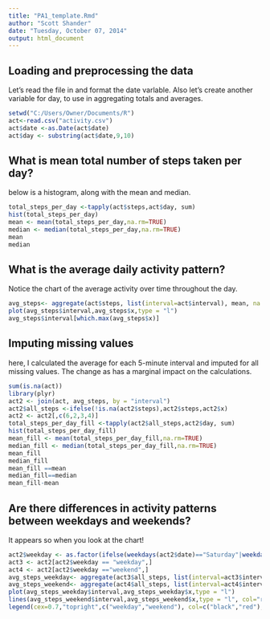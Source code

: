 ```yaml
---
title: "PA1_template.Rmd"
author: "Scott Shander"
date: "Tuesday, October 07, 2014"
output: html_document
---
```


Loading and preprocessing the data
----------------
Let's read the file in and format the date varlable. Also let's create another variable for day, to use in aggregating totals and averages.

```r
setwd("C:/Users/Owner/Documents/R")
act<-read.csv("activity.csv")
act$date <-as.Date(act$date)
act$day <- substring(act$date,9,10)
```

What is mean total number of steps taken per day?
----------------
below is a histogram, along with the mean and median.
```r
total_steps_per_day <-tapply(act$steps,act$day, sum)
hist(total_steps_per_day)
mean <- mean(total_steps_per_day,na.rm=TRUE)
median <- median(total_steps_per_day,na.rm=TRUE)
mean
median

```

What is the average daily activity pattern?
--------------------------
Notice the chart of the average activity over time throughout the day.
```r
avg_steps<- aggregate(act$steps, list(interval=act$interval), mean, na.rm=TRUE)
plot(avg_steps$interval,avg_steps$x,type = "l")
avg_steps$interval[which.max(avg_steps$x)]
```
Imputing missing values
-------------------------
here, I calculated the average for each 5-minute interval and imputed for all missing values.  The change as has a marginal impact on the calculations. 
```r
sum(is.na(act))
library(plyr)
act2 <- join(act, avg_steps, by = "interval")
act2$all_steps <-ifelse(!is.na(act2$steps),act2$steps,act2$x)
act2 <- act2[,c(6,2,3,4)]
total_steps_per_day_fill <-tapply(act2$all_steps,act2$day, sum)
hist(total_steps_per_day_fill)
mean_fill <- mean(total_steps_per_day_fill,na.rm=TRUE)
median_fill <- median(total_steps_per_day_fill,na.rm=TRUE)
mean_fill
median_fill
mean_fill ==mean
median_fill==median
mean_fill-mean
```
Are there differences in activity patterns between weekdays and weekends?
-----------------
It appears so when you look at the chart!
```r
act2$weekday <- as.factor(ifelse(weekdays(act2$date)=="Saturday"|weekdays(act2$date)=="Sunday","weekend","weekday"))
act3 <- act2[act2$weekday == "weekday",]
act4 <- act2[act2$weekday =="weekend",]
avg_steps_weekday<- aggregate(act3$all_steps, list(interval=act3$interval), mean)
avg_steps_weekend<- aggregate(act4$all_steps, list(interval=act4$interval), mean)
plot(avg_steps_weekday$interval,avg_steps_weekday$x,type = "l")
lines(avg_steps_weekend$interval,avg_steps_weekend$x,type = "l", col="red")
legend(cex=0.7,"topright",c("weekday","weekend"), col=c("black","red"), pch=1, pt.cex = 1)
```